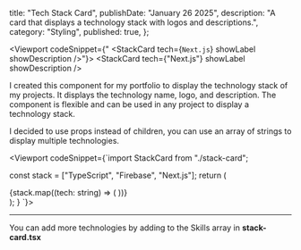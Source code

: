   title: "Tech Stack Card",
  publishDate: "January 26 2025",
  description:
    "A card that displays a technology stack with logos and descriptions.",
  category: "Styling",
  published: true,
};

<Viewport 
  codeSnippet={" <StackCard tech={`Next.js`} showLabel showDescription />"}>
  <StackCard tech={"Next.js"} showLabel showDescription />
</Viewport>

I created this component for my portfolio to display the technology stack of my projects. It displays the technology name, logo, and description. The component is flexible and can be used in any project to display a technology stack.

I decided to use props instead of children, you can use an array of strings to display multiple technologies.

<Viewport codeSnippet={`import StackCard from "./stack-card";

  const stack = ["TypeScript", "Firebase", "Next.js"];
  return (
    <div className="flex flex-wrap gap-4">
      {stack.map((tech: string) => (
        <StackCard key={tech} tech={tech} showLabel />
      ))}
    </div>
  );
}
`}><StackCardExample/></Viewport>

---

You can add more technologies by adding to the Skills array in **stack-card.tsx**



